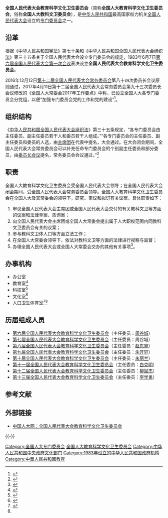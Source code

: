 {{Pathnav|全国人民代表大会|全国人民代表大会专门委员会}}
{{Infobox PRCG
|机构名称=全国人民代表大会<br />教育科学文化卫生委员会
|届数=十三
|标志1=National Emblem of the People's Republic of China.svg
|标志1说明 = [[s:中华人民共和国国徽法|国徽法]]第六条第二项规定：全国人民代表大会各专门委员会的印章应当刻有[[中华人民共和国国徽|国徽]]图案。
|任期始=2018年3月
|任期终=2023年3月
|人员名称=组成人员
|职位1=主任委员
|人员1=[[李学勇|李学勇]]
|职位2=副主任委员
|人员2=[[冷溶|冷溶]]{{wrap}}[[殷方龙|殷方龙]]{{wrap}}[[吳恆_(1956年)|吴恒]]{{wrap}}[[杜玉波|杜玉波]]{{wrap}}[[杨树安|杨树安]]{{wrap}}[[李静海|李静海]]{{wrap}}[[杨志今|杨志今]]{{wrap}}[[刘谦_(卫生部副部长)|刘谦]]{{wrap}}[[张平_(作家)|张平]]{{wrap}}[[邱勇|邱勇]]{{wrap}}[[殷一璀|殷一璀]]{{wrap}}[[宋普选|宋普选]]{{wrap}}[[陈求发|陈求发]]{{wrap}}[[郑卫平|郑卫平]]{{wrap}}[[吴英杰|吴英杰]]{{wrap}}[[许达哲|许达哲]]{{wrap}}[[石泰峰|石泰峰]]
|人数2=17
|授权法源=[[中华人民共和国宪法|中华人民共和国宪法]]（[[s:中华人民共和国宪法|第七十条]]）
|组织法规=[[中华人民共和国全国人民代表大会组织法|中华人民共和国全国人民代表大会组织法]]
|组织上级=[[全国人民代表大会|全国人民代表大会]]
|业务上级=[[全国人民代表大会|全国人民代表大会]]<br />[[全国人民代表大会常务委员会|全国人民代表大会常务委员会]]（全国人大闭会期间）
|中共上级=[[中国共产党全国人民代表大会常务委员会党组|中国共产党全国人民代表大会常务委员会党组]]
|中共本级=中国共产党全国人民代表大会教育科学文化卫生委员会分党组
|行政级别=正部级
|机构类型=[[全国人民代表大会专门委员会|全国人民代表大会专门委员会]]
|地址1=[[北京市|北京市]][[西城区|西城区]][[前门西大街|前门西大街]]1号[[全国人大机关办公楼|全国人大机关办公楼]]
|成立时间=1983年
}}

'''全国人民代表大会教育科学文化卫生委员会'''（简称'''全国人大教育科学文化卫生委员会'''，俗称'''全国人大教科文卫委员会'''），是[[中华人民共和国|中华人民共和国]]最高国家权力机关[[全国人民代表大会|全国人民代表大会]]设立的[[全国人民代表大会专门委员会|专门委员会]]之一。

==沿革==
根据《[[中华人民共和国宪法|中华人民共和国宪法]]》第七十条和《[[中华人民共和国全国人民代表大会组织法|中华人民共和国全国人民代表大会组织法]]》第三十五条关于全国人民代表大会设立专门委员会的规定，1983年6月7日[[第六届全国人民代表大会第一次会议|第六届全国人民代表大会第一次会议]]表决设立'''全国人民代表大会教育科学文化卫生委员会'''。

2016年12月12日[[第十二届全国人民代表大会常务委员会|第十二届全国人民代表大会常务委员会]]第八十四次委员长会议原则通过，2017年4月11日第十二届全国人民代表大会常务委员会第九十三次委员长会议修改的《全国人大常委会2017年工作要点》中称，已设立全国人大各专门委员会分党组，以便“加强专门委员会党的工作和党的建设”<ref>{{Cite web |url = http://news.163.com/17/0508/14/CJU0Q3JC000187VE.html |title = 全国人大9个专门委员会分党组已设立：加强党的工作和建设 |author =  |date = 2017-05-08 |publisher = 网易 |language =  |accessdate =  |quote =  |archive-url = https://web.archive.org/web/20180221161913/http://news.163.com/17/0508/14/CJU0Q3JC000187VE.html |archive-date = 2018-02-21 |dead-url = yes }}</ref>。

==组织结构==
《[[中华人民共和国全国人民代表大会组织法|中华人民共和国全国人民代表大会组织法]]》第三十五条规定，“各专门委员会由主任委员、副主任委员若干人和委员若干人组成。”“各专门委员会的主任委员、副主任委员和委员的人选，由[[全国人民代表大会会议主席团|主席团]]在代表中提名，大会通过。在大会闭会期间，全国人民代表大会常务委员会可以补充任命专门委员会的个别副主任委员和部分委员，由[[全国人民代表大会常务委员会委员长会议|委员长会议]]提名，常务委员会会议通过。”<ref name=fa>{{Cite web  |url =http://www.npc.gov.cn/wxzl/gongbao/1982-12/10/content_1478467.htm  |title =中华人民共和国全国人民代表大会组织法  |author =  |date =  |publisher =中国人大网  |language =  |accessdate =2018-02-21  |quote =  |archive-date =2018-02-21  |archive-url =https://web.archive.org/web/20180221162002/http://www.npc.gov.cn/wxzl/gongbao/1982-12/10/content_1478467.htm  |dead-url =no  }}</ref>

==职责==
全国人大教育科学文化卫生委员会受全国人民代表大会领导；在全国人民代表大会闭会期间，受全国人民代表大会常务委员会领导。全国人大教育科学文化卫生委员会在全国人大及其常委会的领导下，研究、审议和拟订有关议案。具体职责如下：
#审议全国人民代表大会主席团或全国人民代表大会交付的有关教科文卫等方面的议案和法律草案、质询案；
#向全国人民代表大会主席团或全国人大常委会提出属于人大职权范围内同教科文卫委员会有关的议案；
#参与教科文卫体人口等方面立法工作；
#在全国人大常委会领导下，依法对教科文卫等方面的法律进行视察与监督；
#办理全国人民代表大会或全国人大常委会交办的其他有关事项<ref name=jj>{{Cite web |url = http://www.npc.gov.cn/npc/bmzz/jkww/node_14097.htm |title = 委员会简介 |author =  |date =  |publisher = 全国人民代表大会教育科学文化卫生委员会 |language =  |accessdate = 2018-02-21 |quote =  |archive-url = https://www.webcitation.org/6ZdFtQCbZ?url=http://www.npc.gov.cn/npc/bmzz/jkww/node_14097.htm |archive-date = 2015-06-28 |dead-url = yes }}</ref>。

==办事机构==
*办公室
*教育室<ref>{{Cite web |url = http://edu.gansudaily.com.cn/system/2010/06/09/011587054.shtml |title = 全国人大教科文卫委员会调研组在兰州交通大学调研 |author =  |date = 2010-06-09 |publisher = 每日甘肃 |language =  |accessdate =  |quote =  |archive-date = 2018-02-15 |archive-url = https://web.archive.org/web/20180215024438/http://edu.gansudaily.com.cn/system/2010/06/09/011587054.shtml |dead-url = no }}</ref>
*科技室<ref>{{Cite web |url = http://jxrd.jxnews.com.cn/system/2013/10/15/012716393.shtml |title = 华东七省市人大教科文卫工作座谈会在福州召开 |author =  |date = 2013-10-15 |publisher = 江西人大新闻网 |language =  |accessdate =  |quote =  |archive-date = 2019-06-03 |archive-url = https://web.archive.org/web/20190603093605/http://jxrd.jxnews.com.cn/system/2013/10/15/012716393.shtml |dead-url = no }}</ref>
*文化室<ref name=elyqgwy>{{Cite web |url = http://www.npc.gov.cn/npc/bmzz/rdcwbgt/2017-01/25/content_2006634.htm |title = 全国人大机关2017年考试录用公务员面试公告 |author =  |date = 2017-01-25 |publisher = 中国人大网 |language =  |accessdate =  |quote =  |archive-url = https://web.archive.org/web/20170625231014/http://www.npc.gov.cn/npc/bmzz/rdcwbgt/2017-01/25/content_2006634.htm |archive-date = 2017-06-25 |dead-url = yes }}</ref>
*人口卫生体育室<ref>{{Cite web |url = http://www.jlrd.gov.cn/zt1/rdhyzt/ljhy/jlsdsyjrdschy_35898/wjbg/201301/t20130125_1411280.html |title = 吉林省第十一届人民代表大会教育科学文化卫生委员会工作报告 |author =  |date = 2013-01-25 |publisher = 吉林省人大常委会 |language =  |accessdate =  |quote =  |archive-url = https://web.archive.org/web/20180215023600/http://www.jlrd.gov.cn/zt1/rdhyzt/ljhy/jlsdsyjrdschy_35898/wjbg/201301/t20130125_1411280.html |archive-date = 2018-02-15 |dead-url = yes }}</ref><ref name=jj/>

==历届组成人员==
*[[第六届全国人民代表大会各专门委员会#教育科学文化卫生委员会|第六届全国人民代表大会教育科学文化卫生委员会]]（主任委员：[[周谷城|周谷城]]）
*[[第七届全国人民代表大会各专门委员会#教育科学文化卫生委员会|第七届全国人民代表大会教育科学文化卫生委员会]]（主任委员：周谷城）
*[[第八届全国人民代表大会各专门委员会#教育科学文化卫生委员会|第八届全国人民代表大会教育科学文化卫生委员会]]（主任委员：[[赵东宛|赵东宛]]）
*[[第九届全国人民代表大会各专门委员会#教育科学文化卫生委员会|第九届全国人民代表大会教育科学文化卫生委员会]]（主任委员：[[朱开轩|朱开轩]]）
*[[第十届全国人民代表大会各专门委员会#教育科学文化卫生委员会|第十届全国人民代表大会教育科学文化卫生委员会]]（主任委员：[[朱丽兰|朱丽兰]]）
*[[第十一届全国人民代表大会各专门委员会#教育科学文化卫生委员会|第十一届全国人民代表大会教育科学文化卫生委员会]]（主任委员：[[白克明|白克明]]）
*[[第十二届全国人民代表大会各专门委员会#教育科学文化卫生委员会|第十二届全国人民代表大会教育科学文化卫生委员会]]（主任委员：[[柳斌杰|柳斌杰]]）
*[[第十三届全国人民代表大会各专门委员会#教育科学文化卫生委员会|第十三届全国人民代表大会教育科学文化卫生委员会]]（主任委员：[[李学勇|李学勇]]）

== 参考文献 ==
{{Reflist}}

== 外部链接 ==
*[https://web.archive.org/web/20111028005501/http://www.npc.gov.cn/npc/bmzz/jkww/node_14015.htm 中国人大网：全国人民代表大会教育科学文化卫生委员会]

{{-}}
{{NPC}}

[[Category:全国人大专门委员会|Category:全国人大专门委员会]]
[[Category:全国人大教育科学文化卫生委员会|]]
[[Category:中华人民共和国中央政府文化部门|Category:中华人民共和国中央政府文化部门]]
[[Category:1983年设立的中华人民共和国政府机构|Category:1983年设立的中华人民共和国政府机构]]
[[Category:中華人民共和國教育|Category:中華人民共和國教育]]